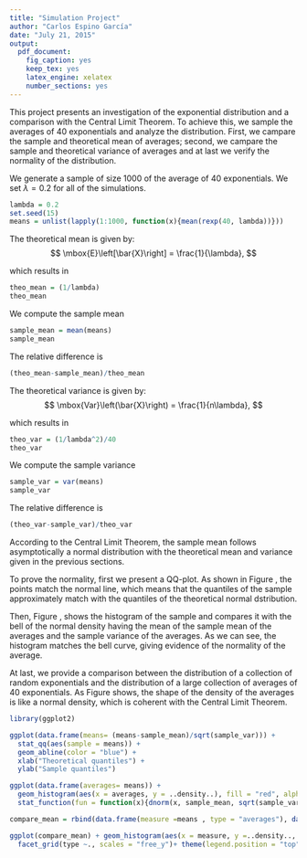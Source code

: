 ```yaml
---
title: "Simulation Project"
author: "Carlos Espino García"
date: "July 21, 2015"
output:
  pdf_document:
    fig_caption: yes
    keep_tex: yes
    latex_engine: xelatex
    number_sections: yes
---
```


\section{Overview}
This project presents an investigation of the exponential distribution and a comparison with the Central Limit Theorem. To achieve this, we sample the averages of 40 exponentials and analyze the distribution. First, we campare the sample and theoretical mean of averages; second, we campare the sample and theoretical variance of averages and at last we verify the normality of the distribution.

\section{Simulations}
We generate a sample of size 1000 of the average of 40 exponentials. We set $\lambda = 0.2$ for all of the simulations. 

```r
lambda = 0.2
set.seed(15)
means = unlist(lapply(1:1000, function(x){mean(rexp(40, lambda))}))
```

\section{Sample Mean versus Theoretical Mean}
The theoretical mean is given by:
$$
\mbox{E}\left[\bar{X}\right] = \frac{1}{\lambda},
$$

which results in

```r
theo_mean = (1/lambda)
theo_mean
```
We compute the sample mean 
```r
sample_mean = mean(means)
sample_mean
```

The relative difference is
```r
(theo_mean-sample_mean)/theo_mean
```


\section{Sample Variance versus Theoretical Variance}
The theoretical variance is given by:
$$
\mbox{Var}\left(\bar{X}\right) = \frac{1}{n\lambda},
$$

which results in

```r
theo_var = (1/lambda^2)/40
theo_var
```
We compute the sample variance
```r
sample_var = var(means)
sample_var
```

The relative difference is
```r
(theo_var-sample_var)/theo_var
```

\section{Distribution}
According to the Central Limit Theorem, the sample mean follows asymptotically a normal distribution with the theoretical mean and variance given in the previous sections.

To prove the normality, first we present a QQ-plot. As shown in Figure \ref{fig:qqplot}, the points match the normal line, which means that the quantiles of the sample approximately match with the quantiles of the theoretical normal dstribution.

Then, Figure \ref{fig:histogram}, shows the histogram of the sample and compares it with the bell of the normal density having the mean of the sample mean of the averages and the sample variance of the averages. As we can see, the histogram matches the bell curve, giving evidence of the normality of the average.

At last, we provide a comparison between the distribution of a collection of random exponentials and the distribution of a large collection of averages of 40 exponentials. As Figure \ref{fig:expcomparison} shows, the shape of the density of the averages is like a normal density, which is coherent with the Central Limit Theorem.

```r
library(ggplot2)

ggplot(data.frame(means= (means-sample_mean)/sqrt(sample_var))) +   
  stat_qq(aes(sample = means)) + 
  geom_abline(color = "blue") +
  xlab("Theoretical quantiles") + 
  ylab("Sample quantiles")
```

```r
ggplot(data.frame(averages= means)) + 
  geom_histogram(aes(x = averages, y = ..density..), fill = "red", alpha = .5, color = "black", binwidth = .4) +
  stat_function(fun = function(x){dnorm(x, sample_mean, sqrt(sample_var))}, size = 1)
```

```r
compare_mean = rbind(data.frame(measure =means , type = "averages"), data.frame(measure= rexp(1000,lambda), type ="random exponentials"))

```

```r
ggplot(compare_mean) + geom_histogram(aes(x = measure, y =..density.., fill= type), color = "black", alpha=.7) +
  facet_grid(type ~., scales = "free_y")+ theme(legend.position = "top") + scale_fill_discrete("")

```


